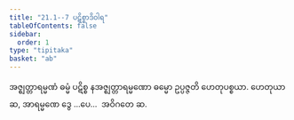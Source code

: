 ```yaml
---
title: "21.1--7 ပဋိစ္စာဒိဝါရ"
tableOfContents: false
sidebar:
  order: 1
type: "tipitaka"
basket: "ab"
---
```



<DynamicBreadcrumb />

<Division number="49">

<Paragraph number="132">
အဇ္ဈတ္တာရမ္မဏံ ဓမ္မံ ပဋိစ္စ နအဇ္ဈတ္တာရမ္မဏော ဓမ္မော ဥပ္ပဇ္ဇတိ ဟေတုပစ္စယာ.
</Paragraph>

<Paragraph number="133">
ဟေတုယာ ဆ, အာရမ္မဏေ ဒွေ …ပေ…  အဝိဂတေ ဆ.
</Paragraph>
</Division>